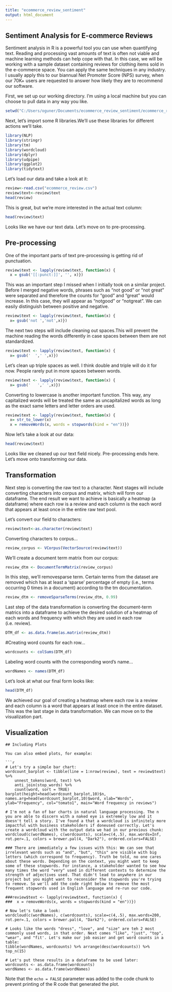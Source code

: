 ```yaml
---
title: "ecommerce_review_sentiment"
output: html_document
---
```

## Sentiment Analysis for E-commerce Reviews

Sentiment analysis in R is a powerful tool you can use when quantifying text. Reading and processing vast amounts of text is often not viable and machine learning methods can help cope with that. In this case, we will be working with a sample dataset containing reviews for clothing items sold in the e-commerce space. You can apply the same techniques in any industry. I usually apply this to our biannual Net Promoter Score (NPS) survey, when our 70K+ users are requested to answer how likely they are to recommend our software. 

First, we set up our working directory. I'm using a local machine but you can choose to pull data in any way you like.
```r
setwd("C:/Users/oguner/Documents/ecommerce_review_sentiment/ecommerce_review_sentiment")
```
Next, let's import some R libraries.We'll use these libraries for different actions we'll take. 
``` r
library(NLP)
library(stringr)
library(tm)
library(wordcloud)
library(dplyr)
library(udpipe)
library(ggplot2)
library(tidytext)
```

Let's load our data and take a look at it:

```r
review<-read.csv("ecommerce_review.csv")
review$text<-review$text
head(review)
```
This is great, but we're more interested in the actual text column:

```r
head(review$text)
```

Looks like we have our text data. Let's move on to pre-processing.

## Pre-processing
One of the important parts of text pre-processing is getting rid of punctuation.
``` r
review$text <- lapply(review$text, function(x) {
  x = gsub('[[:punct:]]', '', x)})
```

This was an important step I missed when I initially took on a similar project. Before I merged negative words, phrases such as "not good" or "not great" were separated and therefore the counts for "good" and "great" would increase. In this case, they will appear as "notgood" or "notgreat". We can easily distinguish between positive and negative.

``` r
review$text <- lapply(review$text, function(x) {
  x= gsub('not ','not',x)})
```

The next two steps will include cleaning out spaces.This will prevent the machine reading the words differently in case spaces between them are not standardized.

``` r
review$text <- lapply(review$text, function(x) {
  x= gsub('  ',' ',x)})
```

Let's clean up triple spaces as well. I think double and triple will do it for now. People rarely put in more spaces between words.
``` r
review$text <- lapply(review$text, function(x) {
  x= gsub('   ',' ',x)})
```

Converting to lowercase is another important function. This way, any capitalized words will be treated the same as uncapitalized words as long as the exact same letters and letter orders are used.

```  r
review$text <- lapply(review$text, function(x) {
  x= str_to_lower(x)  
  x = removeWords(x, words = stopwords(kind = "en"))})
```
Now let's take a look at our data:

``` r
head(review$text)
```
Looks like we cleaned up our text field nicely. Pre-processing ends here. Let's move onto transforming our data.


## Transformation
Next step is converting the raw text to a character. Next stages will include converting characters into corpus and matrix, which will form our dataframe. The end result we want to achieve is basically a heatmap (a dataframe) where each row is a review and each column is the each word that appears at least once in the entire raw text pool.

Let's convert our field to characters:

``` r
review$text<-as.character(review$text)
```

Converting characters to corpus...
``` r
review_corpus <- VCorpus(VectorSource(review$text))
```

We'll create a document term matrix from our corpus:

``` r
review_dtm <- DocumentTermMatrix(review_corpus)
```

In this step, we'll removesparse term. Certain terms from the dataset are removed which has at least a 'sparse' percentage of empty (i.e., terms occurring 0 times in a document) according to the tm documentation.

``` r
review_dtm <- removeSparseTerms(review_dtm, 0.99)
```

Last step of the data transformation is converting the document-term matrics into a dataframe to achieve the desired solution of a heatmap of each words and frequency with which they are used in each row (i.e. review).

``` r
DTM_df <- as.data.frame(as.matrix(review_dtm))
```

#Creating word counts for each row...

``` r
wordcounts <- colSums(DTM_df)
```

Labeling word counts with the corresponding word's name...

``` r
wordNames <- names(DTM_df)
```
Let's look at what our final form looks like:

``` r
head(DTM_df)
```

We achieved our goal of creating a heatmap where each row is a review and each column is a word that appears at least once in the entire dataset. This was the last stage in data transformation. We can move on to the visualization part.

## Visualization



```
## Including Plots

You can also embed plots, for example:

```r
# Let's try a simple bar chart:
wordcount_barplot <- tibble(line = 1:nrow(review), text = review$text) %>%
    unnest_tokens(word, text) %>%
    anti_join(stop_words) %>%
    count(word, sort = TRUE)
barplot(height=head(wordcount_barplot,10)$n, names.arg=head(wordcount_barplot,10)$word, xlab="Words", ylab="Frequency", col="tomato1", main="Word frequency in reviews")

# I'm not a fan of bar charts in natural language processing. The n you are able to discern with a naked eye is extremely low and it doesn't tell a story. I've found a that a wordcloud is infinitely more impactful with business stakeholders if doneused correctly. Let's create a wordcloud with the output data we had in our previous chunk:
wordcloud(c(wordNames), c(wordcounts), scale=c(4,.5), max.words=Inf, rot.per=.1, colors = brewer.pal(4, "Dark2"), ordered.colors=FALSE)

### There are immediately a few issues with this: We can see that irrelevant words such as "and", "but", "this" are visible with big letters (which correspond to frequency). Truth be told, no one cares about these words. Depending on the context, you might want to keep some of these stopwords. For instance, a stakeholder wanted to see how many times the word "very" used in different contexts to determine the strength of adjectives used. That didn't lead to anywhere in our project but you might want to reconsider the stopwords you're trying to remove. So we'll add the code right below to remove the most frequent stopwords used in English language and re-run our code.

###review$text <- lapply(review$text, function(x) {
###  x = removeWords(x, words = stopwords(kind = "en"))})

# Now let's take a look:
wordcloud(c(wordNames), c(wordcounts), scale=c(4,.5), max.words=200, rot.per=.1, colors = brewer.pal(4, "Dark2"), ordered.colors=FALSE)

# Looks like the words "dress", "love", and "size" are teh 2 most commonly used words, in that order. Next comes "like", "just", "top", "wear", and "fit'. Let's make our job easier and get word counts in a table:
tibble(wordNames, wordcounts) %>% arrange(desc(wordcounts)) %>% top_n(15)

# Let's put these results in a dataframe to be used later:
wordcounts <- as.data.frame(wordcounts)
wordNames <- as.data.frame(wordNames)

```

Note that the `echo = FALSE` parameter was added to the code chunk to prevent printing of the R code that generated the plot.
